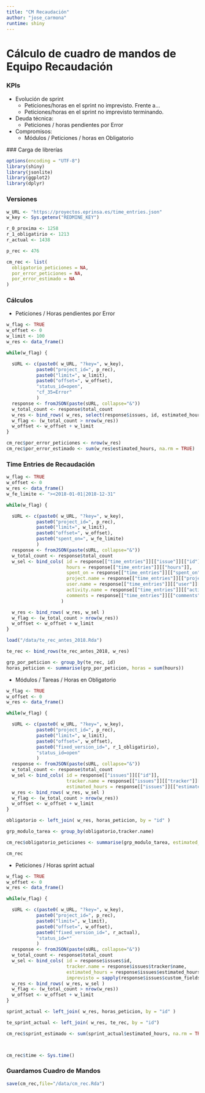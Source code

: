 ```yaml
---
title: "CM Recaudación"
author: "jose_carmona"
runtime: shiny
---
```


# Cálculo de cuadro de mandos de Equipo Recaudación

### KPIs

* Evolución de sprint
    - Peticiones/horas en el sprint no imprevisto. Frente a...
    - Peticiones/horas en el sprint no imprevisto terminando.
* Deuda técnica:
    - Peticiones / horas pendientes por Error
* Compromisos:
    - Módulos / Peticiones / horas en Obligatorio

### Carga de librerías

```r
options(encoding = "UTF-8")
library(shiny)
library(jsonlite)
library(ggplot2)
library(dplyr)
```

### Versiones

```r
w_URL <- "https://proyectos.eprinsa.es/time_entries.json"
w_key <- Sys.getenv("REDMINE_KEY")

r_0_proxima <- 1258
r_1_obligatirio <- 1213
r_actual <- 1438

p_rec <- 476

cm_rec <- list(
  obligatorio_peticiones = NA,
  por_error_peticiones = NA,
  por_error_estimado = NA
)

```

### Cálculos


* Peticiones / Horas pendientes por Error

```r
w_flag <- TRUE
w_offset <- 0
w_limit <- 100
w_res <- data_frame()

while(w_flag) {

  sURL <- c(paste0( w_URL, "?key=", w_key),
           paste0("project_id=", p_rec), 
           paste0("limit=", w_limit),
           paste0("offset=", w_offset),
           "status_id=open",
           "cf_35=Error"
           )
  response <- fromJSON(paste(sURL, collapse="&"))
  w_total_count <- response$total_count
  w_res <- bind_rows( w_res, select(response$issues, id, estimated_hours) )
  w_flag <- (w_total_count > nrow(w_res))
  w_offset <- w_offset + w_limit
}

cm_rec$por_error_peticiones <- nrow(w_res)
cm_rec$por_error_estimado <- sum(w_res$estimated_hours, na.rm = TRUE)

```

### Time Entries de Recaudación

```r
w_flag <- TRUE
w_offset <- 0
w_res <- data_frame()
w_fe_limite <- "><2018-01-01|2018-12-31"

while(w_flag) {

  sURL <- c(paste0( w_URL, "?key=", w_key),
           paste0("project_id=", p_rec), 
           paste0("limit=", w_limit),
           paste0("offset=", w_offset),
           paste0("spent_on=", w_fe_limite)
           )
  response <- fromJSON(paste(sURL, collapse="&"))
  w_total_count <- response$total_count
  w_sel <- bind_cols( id = response[["time_entries"]][["issue"]][["id"]], 
                      hours = response[["time_entries"]][["hours"]],
                      spent_on = response[["time_entries"]][["spent_on"]],
                      project.name = response[["time_entries"]][["project"]][["name"]],
                      user.name = response[["time_entries"]][["user"]][["name"]],
                      activity.name = response[["time_entries"]][["activity"]][["name"]],
                      comments = response[["time_entries"]][["comments"]]
                    )

  w_res <- bind_rows( w_res, w_sel )
  w_flag <- (w_total_count > nrow(w_res))
  w_offset <- w_offset + w_limit
}

load("/data/te_rec_antes_2018.Rda")

te_rec <- bind_rows(te_rec_antes_2018, w_res)

grp_por_peticion <- group_by(te_rec, id)
horas_peticion <- summarise(grp_por_peticion, horas = sum(hours))

```


* Módulos / Tareas / Horas en Obligatorio

```r
w_flag <- TRUE
w_offset <- 0
w_res <- data_frame()

while(w_flag) {

  sURL <- c(paste0( w_URL, "?key=", w_key),
           paste0("project_id=", p_rec), 
           paste0("limit=", w_limit),
           paste0("offset=", w_offset),
           paste0("fixed_version_id=", r_1_obligatirio),
           "status_id=open"
           )
  response <- fromJSON(paste(sURL, collapse="&"))
  w_total_count <- response$total_count
  w_sel <- bind_cols( id = response[["issues"]][["id"]], 
                      tracker.name = response[["issues"]][["tracker"]][["name"]],
                      estimated_hours = response[["issues"]][["estimated_hours"]])
  w_res <- bind_rows( w_res, w_sel )
  w_flag <- (w_total_count > nrow(w_res))
  w_offset <- w_offset + w_limit
}

obligatorio <- left_join( w_res, horas_peticion, by = "id" )

grp_modulo_tarea <- group_by(obligatorio,tracker.name)

cm_rec$obligatorio_peticiones <- summarise(grp_modulo_tarea, estimated_hours = sum(estimated_hours, na.rm = TRUE), horas = sum(horas, na.rm = TRUE))

cm_rec
```


* Peticiones / Horas sprint actual

```r
w_flag <- TRUE
w_offset <- 0
w_res <- data_frame()

while(w_flag) {

  sURL <- c(paste0( w_URL, "?key=", w_key),
           paste0("project_id=", p_rec), 
           paste0("limit=", w_limit),
           paste0("offset=", w_offset),
           paste0("fixed_version_id=", r_actual),
           "status_id=*"
           )
  response <- fromJSON(paste(sURL, collapse="&"))
  w_total_count <- response$total_count
  w_sel <- bind_cols( id = response$issues$id, 
                      tracker.name = response$issues$tracker$name,
                      estimated_hours = response$issues$estimated_hours,
                      imprevisto = sapply(response$issues$custom_fields, function(x) x[x$name=="Imprevisto",]$value==1) )
  w_res <- bind_rows( w_res, w_sel )
  w_flag <- (w_total_count > nrow(w_res))
  w_offset <- w_offset + w_limit
}

sprint_actual <- left_join( w_res, horas_peticion, by = "id" )

te_sprint_actual <- left_join( w_res, te_rec, by = "id")

cm_rec$sprint_estimado <- sum(sprint_actual$estimated_hours, na.rm = TRUE)



cm_rec$time <- Sys.time()
```

### Guardamos Cuadro de Mandos

```r
save(cm_rec,file="/data/cm_rec.Rda")
```

